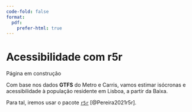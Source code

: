 ```yaml
---
code-fold: false
format:
  pdf:
    prefer-html: true
---
```


# Acessibilidade com r5r

::: callout-warning
Página em construção
:::

Com base nos dados **GTFS** do Metro e Carris, vamos estimar isócronas e acessibilidade à população residente em Lisboa, a partir da Baixa.

Para tal, iremos usar o pacote [`r5r`](https://ipeagit.github.io/r5r/index.html) [@Pereira2021r5r].
